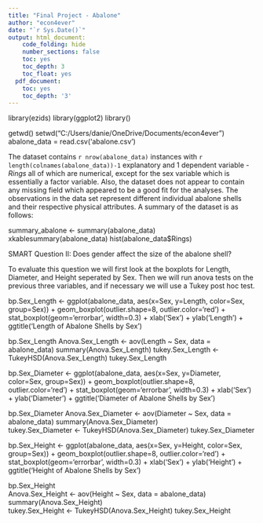 ```yaml
---
title: "Final Project - Abalone"
author: "econ4ever"
date: "`r Sys.Date()`"
output: html_document:
    code_folding: hide
    number_sections: false
    toc: yes
    toc_depth: 3
    toc_float: yes
  pdf_document:
    toc: yes
    toc_depth: '3'
---
```


library(ezids)
library(ggplot2)
library()

getwd()
setwd("C:/Users/danie/OneDrive/Documents/econ4ever")
abalone_data = read.csv('abalone.csv')

The dataset contains `r nrow(abalone_data)` instances with `r length(colnames(abalone_data))-1` explanatory and 1 dependent variable - *Rings* all of which are numerical, except for the sex variable which is essentially a factor variable. Also, the dataset does not appear to contain any missing field which appeared to be a good fit for the analyses. The observations in the data set represent different individual abalone shells and their respective physical attributes. A summary of the dataset is as follows:  

summary_abalone <- summary(abalone_data)
xkablesummary(abalone_data)
hist(abalone_data$Rings)


SMART Question II: Does gender affect the size of the abalone shell?

To evaluate this question we will first look at the boxplots for Length, Diameter, and Height seperated by Sex. Then we will run anova tests on the previous three variables, and if necessary we will use a Tukey post hoc test.

bp.Sex_Length <- ggplot(abalone_data, aes(x=Sex, y=Length, color=Sex, group=Sex)) +
         geom_boxplot(outlier.shape=8, outlier.color='red') +
         stat_boxplot(geom='errorbar', width=0.3) +
         xlab('Sex') +
         ylab('Length') +
         ggtitle('Length of Abalone Shells by Sex')

bp.Sex_Length
Anova.Sex_Length <- aov(Length ~ Sex, data = abalone_data)
summary(Anova.Sex_Length)
tukey.Sex_Length <- TukeyHSD(Anova.Sex_Length)
tukey.Sex_Length


bp.Sex_Diameter <- ggplot(abalone_data, aes(x=Sex, y=Diameter, color=Sex, group=Sex)) +
         geom_boxplot(outlier.shape=8, outlier.color='red') +
         stat_boxplot(geom='errorbar', width=0.3) +
         xlab('Sex') +
         ylab('Diameter') +
         ggtitle('Diameter of Abalone Shells by Sex')
         
bp.Sex_Diameter
Anova.Sex_Diameter <- aov(Diameter ~ Sex, data = abalone_data)
summary(Anova.Sex_Diameter)   
tukey.Sex_Diameter <- TukeyHSD(Anova.Sex_Diameter)
tukey.Sex_Diameter

bp.Sex_Height <- ggplot(abalone_data, aes(x=Sex, y=Height, color=Sex, group=Sex)) +
         geom_boxplot(outlier.shape=8, outlier.color='red') +
         stat_boxplot(geom='errorbar', width=0.3) +
         xlab('Sex') +
         ylab('Height') +
         ggtitle('Height of Abalone Shells by Sex')
         
bp.Sex_Height         
Anova.Sex_Height <- aov(Height ~ Sex, data = abalone_data)
summary(Anova.Sex_Height)         
tukey.Sex_Height <- TukeyHSD(Anova.Sex_Height)
tukey.Sex_Height




